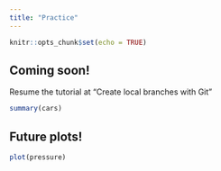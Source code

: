 ```yaml
---
title: "Practice"
---
```


```r
knitr::opts_chunk$set(echo = TRUE)
```

## Coming soon!

Resume the tutorial at "Create local branches with Git"

```r
summary(cars)
```

## Future plots!

```r
plot(pressure)
```

